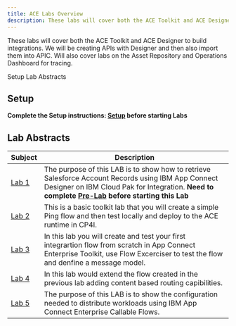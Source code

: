 ```yaml
---
title: ACE Labs Overview
description: These labs will cover both the ACE Toolkit and ACE Designer to build integrations. 
---
```


<PageDescription>

These labs will cover both the ACE Toolkit and ACE Designer to build integrations. We will be creating APIs with Designer and then also import them into APIC.   Will also cover labs on the Asset Repository and Operations Dashboard for tracing. 

</PageDescription>

<AnchorLinks>
  <AnchorLink>Setup</AnchorLink>
  <AnchorLink>Lab Abstracts</AnchorLink>
</AnchorLinks>

## Setup

**Complete the Setup instructions:  [Setup](/aspera/Updated-Pre-Lab) before starting Labs** 

## Lab Abstracts

|  Subject                            | Description                                            |                                                               
|-------------------------|-----------------------------------------|
| [Lab 1](/ace/Lab_1)       | The purpose of this LAB is to show how to retrieve Salesforce Account Records using IBM App Connect Designer on IBM Cloud Pak for Integration. **Need to complete [Pre-Lab](/acelabs/Updated-Pre-Lab/) before starting this Lab** 
| [Lab 2](/ace/Lab_2)       | This is a basic toolkit lab that you will create a simple Ping flow and then test locally and deploy to the ACE runtime in CP4I.
| [Lab 3](/ace/Lab_3)       | In this lab you will create and test your first integrartion flow from scratch in App Connect Enterprise Toolkit, use Flow Excerciser to test the flow and denfine a message model.
| [Lab 4](/ace/Lab_4)       | In this lab would extend the flow created in the previous lab adding content based routing capibilities.
| [Lab 5](/ace/Lab_5)       | The purpose of this LAB is to show the configuration needed to distribute workloads using IBM App Connect Enterprise Callable Flows.

